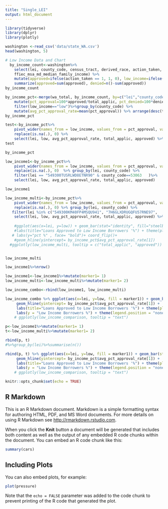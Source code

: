 ```yaml
---
title: "Single_LEI"
output: html_document
---
```



```r
library(tidyverse)
library(dplyr)
library(plotly)


```


```r
washington <-read_csv('data/state_WA.csv')
head(washington, 5)
```


```r
# Low Income Data and Chart
  by_income_count<-washington%>% 
    select(lei, county_code, census_tract, derived_race, action_taken, tract_population, tract_minority_population_percent, income,    
    ffiec_msa_md_median_family_income) %>% 
    mutate(approved=ifelse(action_taken == 1, 1, 0), low_income=ifelse(income<0.5*ffiec_msa_md_median_family_income, "low", "normal"))%>%     group_by(lei, county_code, low_income) %>% 
    summarize(approved=sum(approved), denied=n()-sum(approved))
by_income_count
```


```r
by_income_pct<-merge(wa_total, by_income_count, by=c("lei","county_code")) %>% 
    mutate(pct_approval=100*approved/total_applic, pct_denied=100*denied/total_applic) %>% 
    filter(low_income=="low")%>%group_by(county_code) %>% 
    mutate(avg_pct_approval_rate=mean(pct_approval)) %>% arrange(desc(total_applic))
by_income_pct
```


```r
test<-by_income_pct%>%
    pivot_wider(names_from = low_income, values_from = pct_approval, values_fill = list(value=0))%>%
    replace(is.na(.), 0) %>% 
    select(lei, low, avg_pct_approval_rate, total_applic, approved) %>% head(n=20)
test
```


```r
by_income_pct
```


```r
low_income1<-by_income_pct%>%
    pivot_wider(names_from = low_income, values_from = pct_approval, values_fill = list(value=0))%>%
    replace(is.na(.), 0)  %>% group_by(lei, county_code) %>% 
    filter(lei == "549300TUSRLWD8ETNR90" & county_code==53063	)%>%
    select(lei, low, avg_pct_approval_rate, total_applic, approved)

low_income1
```



```r
low_income_multi<-by_income_pct%>%
    pivot_wider(names_from = low_income, values_from = pct_approval, values_fill = list(value=0))%>%
    replace(is.na(.), 0) %>% group_by(lei, county_code) %>% 
   filter(lei %in% c("549300KM40FP4MSQU941", "7H6GLXDRUGQFU57RNE97",   "549300AG64NHILB7ZP05", "549300FGXN1K3HLB1R50",  "KB1H1DSPRFMYMCUFXT09") & county_code==53063) %>% 
    select(lei, low, avg_pct_approval_rate, total_applic, approved) %>% head(n=20)#%>% 
    
    #ggplot(aes(x=lei, y=low)) + geom_bar(stat="identity", fill="steelblue") + 
    #labs(title="Loans Approved to Low Income Borrowers '%") + theme(plot.title = element_text(size = 14, face= "bold")) + 
   # labs(y="pct %" , face= "bold")+ coord_flip()+
    #geom_hline(yintercept= by_income_pct$avg_pct_approval_rate[1]) 
  #ggplotly(low_income_multi, tooltip = c("total_applic", "approved"))


low_income_multi
```
```r
low_income1%>%nrow()
```
```r
low_income1<-low_income1%>%mutate(marker1= 1)
low_income_multi<-low_income_multi%>%mutate(marker1= 2)

low_income_combo<-rbind(low_income1, low_income_multi)
```


```r

low_income_combo %>% ggplot(aes(x=lei, y=low, fill = marker1)) + geom_bar(stat="identity") +  coord_flip() +
     geom_hline(yintercept= by_income_pct$avg_pct_approval_rate[1]) +
     labs(title="Loans Approved to Low Income Borrowers '%") + theme(plot.title = element_text(size = 14, face= "bold")) + 
     labs(y = "Low Income Borrowers %") + theme(legend.position = "none") #+
    # ggplotly(low_income_comparison, tooltip = "text")

```

```r
p<-low_income1%>%mutate(marker1= 1)
t<-low_income_multi%>%mutate(marker1= 2)

rbind(p, t)
#%>%group_by(lei)%>%summarise(n())
```

```r

rbind(p, t) %>% ggplot(aes(x=lei, y=low, fill = marker1)) + geom_bar(stat="identity") +  coord_flip() +
     geom_hline(yintercept= by_income_pct$avg_pct_approval_rate[1]) +
     labs(title="Loans Approved to Low Income Borrowers '%") + theme(plot.title = element_text(size = 14, face= "bold")) + 
     labs(y = "Low Income Borrowers %") + theme(legend.position = "none") #+
    # ggplotly(low_income_comparison, tooltip = "text")
```



```r
knitr::opts_chunk$set(echo = TRUE)
```

## R Markdown

This is an R Markdown document. Markdown is a simple formatting syntax for authoring HTML, PDF, and MS Word documents. For more details on using R Markdown see <http://rmarkdown.rstudio.com>.

When you click the **Knit** button a document will be generated that includes both content as well as the output of any embedded R code chunks within the document. You can embed an R code chunk like this:

```r
summary(cars)
```

## Including Plots

You can also embed plots, for example:

```r
plot(pressure)
```

Note that the `echo = FALSE` parameter was added to the code chunk to prevent printing of the R code that generated the plot.
